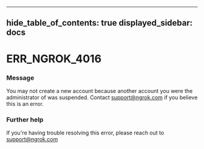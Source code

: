 

---
hide_table_of_contents: true
displayed_sidebar: docs
---


# ERR_NGROK_4016

### Message
You may not create a new account because another account you were the administrator of was suspended. Contact support@ngrok.com if you believe this is an error.

<ErrorDetails />



### Further help
If you're having trouble resolving this error, please reach out to [support@ngrok.com](mailto:support@ngrok.com?subject=Help%20with%20ERR_NGROK_4016)

